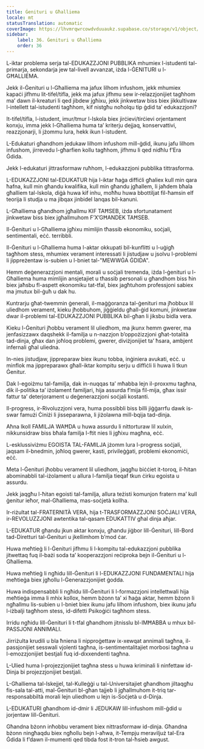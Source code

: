 ```yaml
---
title: Ġenituri u Għalliema
locale: mt
statusTranslation: automatic
coverImage: https://lhvmrqwrcowdvduuaukz.supabase.co/storage/v1/object/public/strapi-uploads/small_cover-educacion-fundamental.webp-2d51a7828a2b1309555be27f7e2a61a0.webp
sidebar:
    label: 36. Ġenituri u Għalliema
    order: 36
---
```

L-iktar problema serja tal-EDUKAZZJONI PUBBLIKA mhumiex l-istudenti tal-primarja, sekondarja jew tal-livell avvanzat, iżda l-ĠENITURI u l-GĦALLIEMA.

Jekk il-Ġenituri u l-Għalliema ma jafux lilhom infushom, jekk mhumiex kapaċi jifhmu lit-tifel/tifla, jekk ma jafux jifhmu sew ir-relazzjonijiet tagħhom ma’ dawn il-kreaturi li qed jibdew jgħixu, jekk jinkwetaw biss biex jikkultivaw l-intellett tal-istudenti tagħhom, kif nistgħu noħolqu tip ġdid ta’ edukazzjoni?

It-tifel/tifla, l-istudent, imur/tmur l-Iskola biex jirċievi/tirċievi orjentament konxju, imma jekk l-Għalliema huma ta’ kriterju dejjaq, konservattivi, reazzjonarji, li jżommu lura, hekk ikun l-istudent.

L-Edukaturi għandhom jedukaw lilhom infushom mill-ġdid, ikunu jafu lilhom infushom, jirrevedu l-għarfien kollu tagħhom, jifhmu li qed nidħlu f’Era Ġdida.

Jekk l-edukaturi jittrasformaw ruħhom, l-edukazzjoni pubblika tittrasforma.

L-EDUKAZZJONI tal-EDUKATUR hija l-iktar ħaġa diffiċli għaliex kull min qara ħafna, kull min għandu kwalifika, kull min għandu jgħallem, li jaħdem bħala għalliem tal-Iskola, diġà huwa kif inhu, moħħu huwa bbottiljat fil-ħamsin elf teorija li studja u ma jibqax jinbidel lanqas bil-kanuni.

L-Għalliema għandhom jgħallmu KIF TAĦSEB, iżda sfortunatament jinkwetaw biss biex jgħallmuhom F’X’GĦANDEK TAĦSEB.

Il-Ġenituri u l-Għalliema jgħixu mimlijin tħassib ekonomiku, soċjali, sentimentali, eċċ. terribbli.

Il-Ġenituri u l-Għalliema huma l-aktar okkupati bil-kunflitti u l-uġigħ tagħhom stess, mhumiex verament interessati li jistudjaw u jsolvu l-problemi li jippreżentaw is-subien u l-bniet tal-"MEWWĠA ĠDIDA".

Hemm deġenerazzjoni mentali, morali u soċjali tremenda, iżda l-ġenituri u l-Għalliema huma mimlijin ansjetajiet u tħassib personali u għandhom biss ħin biex jaħsbu fl-aspett ekonomiku tat-tfal, biex jagħtuhom professjoni sabiex ma jmutux bil-ġuħ u dak hu.

Kuntrarju għat-twemmin ġenerali, il-maġġoranza tal-ġenituri ma jħobbux lil uliedhom verament, kieku jħobbuhom, jiġġieldu għall-ġid komuni, jinkwetaw dwar il-problemi tal-EDUKAZZJONI PUBBLIKA bil-għan li jiksbu bidla vera.

Kieku l-Ġenituri jħobbu verament lil uliedhom, ma jkunx hemm gwerer, ma jenfasizzawx daqshekk il-familja u n-nazzjon b’oppożizzjoni għat-totalità tad-dinja, għax dan joħloq problemi, gwerer, diviżjonijiet ta’ ħsara, ambjent infernali għal uliedna.

In-nies jistudjaw, jippreparaw biex ikunu tobba, inġiniera avukati, eċċ. u minflok ma jippreparawx għall-iktar kompitu serju u diffiċli li huwa li tkun Ġenitur.

Dak l-egoiżmu tal-familja, dak in-nuqqas ta’ mħabba lejn il-proxxmu tagħna, dik il-politika ta’ iżolament familjari, hija assurda f’mija fil-mija, għax issir fattur ta’ deterjorament u deġenerazzjoni soċjali kostanti.

Il-progress, ir-Rivoluzzjoni vera, huma possibbli biss billi jiġġarrfu dawk is-swar famużi Ċiniżi li jisseparawna, li jiżolawna mill-bqija tad-dinja.

Aħna lkoll FAMILJA WAĦDA u huwa assurdu li nittorturaw lil xulxin, nikkunsidraw biss bħala familja l-ftit nies li jgħixu magħna, eċċ.

L-esklussiviżmu EGOISTA TAL-FAMILJA jżomm lura l-progress soċjali, jaqsam il-bnedmin, joħloq gwerer, kasti, privileġġati, problemi ekonomiċi, eċċ.

Meta l-Ġenituri jħobbu verament lil uliedhom, jaqgħu biċċiet it-toroq, il-ħitan abominabbli tal-iżolament u allura l-familja tieqaf tkun ċirku egoista u assurdu.

Jekk jaqgħu l-ħitan egoisti tal-familja, allura teżisti komunjon fratern ma’ kull ġenitur ieħor, mal-Għalliema, mas-soċjetà kollha.

Ir-riżultat tal-FRATERNITÀ VERA, hija t-TRASFORMAZZJONI SOĊJALI VERA, ir-REVOLUZZJONI awtentika tal-qasam EDUKATTIV għal dinja aħjar.

L-EDUKATUR għandu jkun aktar konxju, għandu jiġbor lill-Ġenituri, lill-Bord tad-Diretturi tal-Ġenituri u jkellimhom b’mod ċar.

Huwa meħtieġ li l-Ġenituri jifhmu li l-kompitu tal-edukazzjoni pubblika jitwettaq fuq il-bażi soda ta’ kooperazzjoni reċiproka bejn il-Ġenituri u l-Għalliema.

Huwa meħtieġ li ngħidu lill-Ġenituri li l-EDUKAZZJONI FUNDAMENTALI hija meħtieġa biex jgħollu l-Ġenerazzjonijiet ġodda.

Huwa indispensabbli li ngħidu lill-Ġenituri li l-formazzjoni intellettwali hija meħtieġa imma li mhix kollox, hemm bżonn ta’ xi ħaġa aktar, hemm bżonn li ngħallmu lis-subien u l-bniet biex ikunu jafu lilhom infushom, biex ikunu jafu l-iżbalji tagħhom stess, id-difetti Psikoġiċi tagħhom stess.

Irridu ngħidu lill-Ġenituri li t-tfal għandhom jitnisslu bl-IMĦABBA u mhux bil-PASSJONI ANNIMALI.

Jirriżulta krudili u bla ħniena li nipproġettaw ix-xewqat annimali tagħna, il-passjonijiet sesswali vjolenti tagħna, is-sentimentalitajiet morbosi tagħna u l-emozzjonijiet bestjali fuq id-dixxendenti tagħna.

L-Ulied huma l-projezzjonijiet tagħna stess u huwa kriminali li ninfettaw id-Dinja bi projezzjonijiet bestjali.

L-Għalliema tal-Iskejjel, tal-Kulleġġi u tal-Universitajiet għandhom jiltaqgħu fis-sala tal-atti, mal-Ġenituri bl-għan tajjeb li jgħallmuhom it-triq tar-responsabbiltà morali lejn uliedhom u lejn is-Soċjetà u d-Dinja.

L-EDUKATURI għandhom id-dmir li JEDUKAW lill-infushom mill-ġdid u jorjentaw lill-Ġenituri.

Għandna bżonn inħobbu verament biex nittrasformaw id-dinja. Għandna bżonn ningħaqdu biex ngħollu bejn l-aħwa, it-Tempju meraviljuż tal-Era Ġdida li f’dawn il-mumenti qed tibda fost it-tron tal-ħsieb awgust.

